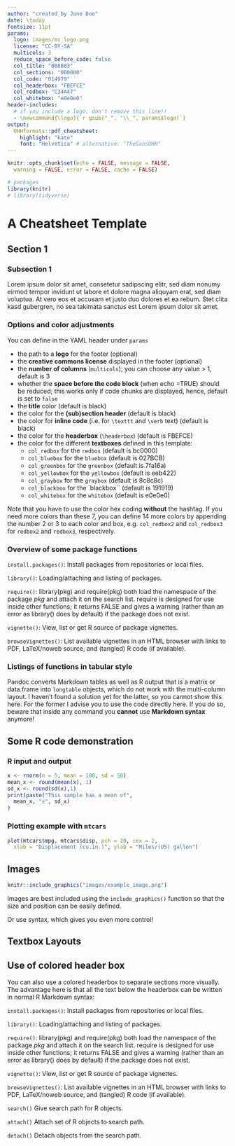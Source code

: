 ```yaml
---
author: "created by Jane Doe"
date: \today
fontsize: 11pt
params:
  logo: images/ms_logo.png
  license: "CC-BY-SA"
  multicols: 3
  reduce_space_before_code: false
  col_title: "8B8B83"
  col_sections: "000000"
  col_code: "014979"
  col_headerbox: "FBEFCE"
  col_redbox: "C34A47"
  col_whitebox: "e0e0e0"
header-includes: 
  # if you include a logo, don't remove this line!!
  - \newcommand{\logo}{`r gsub("_", "\\_", params$logo)`}
output:
  UHHformats::pdf_cheatsheet:
    highlight: "kate"
    font: "Helvetica" # alternative: "TheSansUHH"
---
```


```r
knitr::opts_chunk$set(echo = FALSE, message = FALSE, 
  warning = FALSE, error = FALSE, cache = FALSE)
```

```r
# packages
library(knitr)
# library(tidyverse)
```

# A Cheatsheet Template

## Section 1

### Subsection 1

Lorem ipsum dolor sit amet, consetetur sadipscing elitr, sed diam nonumy eirmod tempor invidunt ut labore et dolore magna aliquyam erat, sed diam voluptua. At vero eos et accusam et justo duo dolores et ea rebum. Stet clita kasd gubergren, no sea takimata sanctus est Lorem ipsum dolor sit amet. 

\begin{bluebox}{Lorem ipsum in a bluebox}
Lorem ipsum dolor sit amet, consetetur sadipscing elitr, sed diam nonumy eirmod tempor invidunt ut labore et dolore magna aliquyam erat, sed diam voluptua. At vero eos et accusam et justo duo dolores et ea rebum. Stet clita kasd gubergren, no sea takimata sanctus est Lorem ipsum dolor sit amet.
\end{bluebox}

### Options and color adjustments

You can define in the YAML header under `params`

* the path to a **logo** for the footer (optional)
* the **creative commons license** displayed in the footer (optional)
* the **number of columns** (`multicols`); you can choose any value > 1, default is 3
* whether the **space before the code block** (when echo =TRUE) should be reduced; this works only if code chunks are displayed, hence, default is set to `false`
* the **title** color (default is black)
* the color for the **(sub)section header** (default is black)
* the color for **inline code** (i.e. for `\texttt` and `\verb` text) (default is black)
* the color for the **headerbox** (`\headerbox`) (default is FBEFCE)
* the color for the different **textboxes** defined in this template:
    + `col_redbox` for the `redbox` (default is bc0000)
    + `col_bluebox` for the `bluebox` (default is 027BCB)
    + `col_greenbox` for the `greenbox` (default is 7fa16a)
    + `col_yellowbox` for the `yellowbox` (default is eeb422)
    + `col_graybox` for the `graybox` (default is 8c8c8c)
    + `col_blackbox` for the `blackbox`` (default is 191919)
    + `col_whitebox` for the `whitebox` (default is e0e0e0)

Note that you have to use the color hex coding **without** the hashtag. If you need more colors than these 7, you can define 14 more colors by appending the number 2 or 3 to each color and box, e.g. `col_redbox2` and `col_redbox3` for `redbox2` and `redbox3`, respectively.


### Overview of some package functions

`install.packages()`: Install packages from repositories or local files.

`library()`: Loading/attaching and listing of packages.

`require()`: library(pkg) and require(pkg) both load the namespace of the package *pkg* and attach it on the search list. require is designed for use inside other functions; it returns FALSE and gives a warning (rather than an error as library() does by default) if the package does not exist.

`vignette()`: View, list or get R source of package vignettes.

`browseVignettes()`: List available vignettes in an HTML browser with links to PDF, LaTeX/noweb source, and (tangled) R code (if available).

\begin{graybox}{Inline code inside the colored textboxes has to be written in \LaTeX}

\verb!search()!: \newline
Give search path for R objects.

\verb!attach()!: \\
Attach set of R objects to search path.

\verb!detach()!: \\
Detach objects from the search path.

\end{graybox}



### Listings of functions in tabular style

Pandoc converts Markdown tables as well as R output that is a matrix or data.frame  into `longtable` objects, which do not work with the multi-column layout. I haven't found a solution yet for the latter, so you cannot show this here. For the former I advise you to use the \LaTeX code directly here. If you do so, beware that inside any \LaTeX command you **cannot** use **Markdown syntax** anymore!

<!-- column widths should not be > 7cm in total if multicols = 3 -->
\begin{tabular}{p{2cm}p{5cm}}  
  \verb!search()! & Give search path for R objects. \\
  \verb!attach()! & Attach set of R objects to search path. \\
  \verb!detach()! & Detach objects from the search path. \\
\end{tabular}

<!-- p{} shows text left-aligned, P{} centered -->
\begin{yellowbox}{Table of key object types in a textbox}
  \begin{center}
  \begin{tabular}{p{2cm}P{2cm}P{2cm}} 
  object & dimensions & data type\\
  \hline
  \verb!vector!  & 1 & homogeneous \\
  \verb!list!  & 1 & heterogeneous \\
  \verb!matrix! & 2 & homogeneous \\
  \verb!array!  & >2 & homogeneous \\
  \verb!data.frame!  & 2 & heterogeneous
  \end{tabular}
  \end{center}
\end{yellowbox}


## Some R code demonstration

### R input and output
```r
x <- rnorm(n = 5, mean = 100, sd = 50)
mean_x <- round(mean(x), 1)
sd_x <- round(sd(x),1)
print(paste("This sample has a mean of",
  mean_x, "±", sd_x)
)
```

### Plotting example with `mtcars`
```r
plot(mtcars$mpg, mtcars$disp, pch = 20, cex = 2,
  xlab = "Displacement (cu.in.)", ylab = "Miles/(US) gallon")
```

\newpage

## Images

```r
knitr::include_graphics("images/example_image.png")
```


\begin{wrapfigure}[4]{l}{1cm}
  \centering
  \includegraphics[width=0.5cm]{images/lightbulb.png}
\end{wrapfigure}
<!-- the [4] after {wrapfigure} defines that wrapping stops after 4 lines -->
<!-- this is important to not wrap the next section -->

Images are best included using the `include_graphics()` function so that the size and position can be easily defined.

Or use \LaTeX syntax, which gives you even more control!

\vfill

## Textbox Layouts

\begin{redbox}

  Textbox with no header and two list examples: \\
  
  \underline{Ordered list}
  \begin{enumerate}
  \item \textbf{Explore} your data
  \item \textbf{Extract} the key information
  \item \textbf{Present} your findings
  \end{enumerate}
  
  \underline{Unordered list}
  \begin{itemize}
      \item One
      \item Two
      \item Three
  \end{itemize}
\end{redbox}

\begin{greenbox}{Multiple columns in a box}
  \begin{multicols}{2}
  \includegraphics[width=0.5cm]{images/calculator.png}
  \textbf{column 1} \\
  Lorem ipsum dolor sit amet, consetetur sadipscing elitr, sed diam nonumy eirmod tempor invidunt ut labore et dolore magna aliquyam erat, sed diam voluptua. At vero eos et accusam et justo duo dolores et ea rebum.
  \columnbreak
  
  \includegraphics[width=0.5cm]{images/checklist2.png}
  \textbf{column 1}\\
  Lorem ipsum dolor sit amet, consetetur sadipscing elitr, sed diam nonumy eirmod tempor invidunt ut labore et dolore magna aliquyam erat, sed diam voluptua. At vero eos et accusam et justo duo dolores et ea rebum. 
  \end{multicols}
\end{greenbox}


<!-- ---------------------------- -->
\begin{blackbox}{Boxes inside a box}

 \begin{whitebox}
 
  With the \verb!\multibox! command you can place one or more \verb!\subbox!es next to each other:
  \end{whitebox}

  \begin{multibox}{3} 
  \begin{subbox}{colgraybox}{Info 1}
  info
  \end{subbox}
  \begin{subbox}{colgraybox}{Info 1}
  $a \to b$
  \mycommand{CTRL+C}{copy}
  \end{subbox}
  \begin{subbox}{colgraybox}{Info 1}
  more text
  \end{subbox}
  \end{multibox}

\end{blackbox}

\columnbreak

\begin{yellowbox}{Boxes extending over multiple columns}
Lorem ipsum dolor sit amet, consetetur sadipscing elitr, sed diam nonumy eirmod tempor invidunt ut labore et dolore magna aliquyam erat, sed diam voluptua. At vero eos et accusam et justo duo dolores et ea rebum. Stet clita kasd gubergren, no sea takimata sanctus est Lorem ipsum dolor sit amet. Lorem ipsum dolor sit amet, consetetur sadipscing elitr, sed diam nonumy eirmod tempor invidunt ut labore et dolore magna aliquyam erat, sed diam voluptua. At vero eos et accusam et justo duo dolores et ea rebum. Stet clita kasd gubergren, no sea takimata sanctus est Lorem ipsum dolor sit amet. Lorem ipsum dolor sit amet, consetetur sadipscing elitr, sed diam nonumy eirmod tempor invidunt ut labore et dolore magna aliquyam erat, sed diam voluptua. At vero eos et accusam et justo duo dolores et ea rebum. Stet clita kasd gubergren, no sea takimata sanctus est Lorem ipsum dolor sit amet.   

Duis autem vel eum iriure dolor in hendrerit in vulputate velit esse molestie consequat, vel illum dolore eu feugiat nulla facilisis at vero eros et accumsan et iusto odio dignissim qui blandit praesent luptatum zzril delenit augue duis dolore te feugait nulla facilisi. Lorem ipsum dolor sit amet, consectetuer adipiscing elit, sed diam nonummy nibh euismod tincidunt ut laoreet dolore magna aliquam erat volutpat.   

Ut wisi enim ad minim veniam, quis nostrud exerci tation ullamcorper suscipit lobortis nisl ut aliquip ex ea commodo consequat. Duis autem vel eum iriure dolor in hendrerit in vulputate velit esse molestie consequat, vel illum dolore eu feugiat nulla facilisis at vero eros et accumsan et iusto odio dignissim qui blandit praesent luptatum zzril delenit augue duis dolore te feugait nulla facilisi.   

Nam liber tempor cum soluta nobis eleifend option congue nihil imperdiet doming id quod mazim placerat facer possim assum. Lorem ipsum dolor sit amet, consectetuer adipiscing elit, sed diam nonummy nibh euismod tincidunt ut laoreet dolore magna aliquam erat volutpat. Ut wisi enim ad minim veniam, quis nostrud exerci tation ullamcorper suscipit lobortis nisl ut aliquip ex ea commodo consequat.   

Duis autem vel eum iriure dolor in hendrerit in vulputate velit esse molestie consequat, vel illum dolore eu feugiat nulla facilisis.   

Consetetur sadipscing elitr, sed diam nonumy eirmod tempor invidunt ut labore et dolore magna aliquyam erat, sed diam voluptua. At vero eos et accusam et justo duo dolores et ea rebum. Stet clita kasd gubergren, no sea takimata sanctus est Lorem ipsum dolor sit amet. Lorem ipsum dolor sit amet, consetetur sadipscing elitr, sed diam nonumy eirmod tempor invidunt ut labore et dolore magna aliquyam erat, sed diam voluptua. At vero eos et accusam et justo duo dolores et ea rebum. Stet clita kasd gubergren, no sea takimata sanctus est Lorem ipsum dolor sit amet. Lorem ipsum dolor sit amet, consetetur sadipscing elitr, sed diam nonumy eirmod tempor invidunt ut labore et dolore magna aliquyam erat, sed diam voluptua. At vero eos et accusam et justo duo dolores et ea rebum. Stet clita kasd gubergren, no sea takimata sanctus.   

Duis autem vel eum iriure dolor in hendrerit in vulputate velit esse molestie consequat, vel illum dolore eu feugiat nulla facilisis at vero eros et accumsan et iusto odio dignissim qui blandit praesent luptatum zzril delenit augue duis dolore te feugait nulla facilisi. Lorem ipsum dolor sit amet, consectetuer adipiscing elit, sed diam nonummy nibh euismod tincidunt ut laoreet dolore magna aliquam erat volutpat.   

Ut wisi enim ad minim veniam, quis nostrud exerci tation ullamcorper suscipit lobortis nisl ut aliquip ex ea commodo consequat. Duis autem vel eum iriure dolor in hendrerit in vulputate velit esse molestie consequat, vel illum dolore eu feugiat nulla facilisis at vero eros et accumsan et iusto odio dignissim qui blandit praesent luptatum zzril delenit augue duis dolore te feugait nulla facilisi.   

Nam liber tempor cum soluta nobis eleifend option congue nihil imperdiet doming id quod mazim placerat facer possim assum. Lorem ipsum dolor sit amet, consectetuer adipiscing elit, sed diam nonummy nibh euismod tincidunt ut laoreet dolore magna aliquam erat volutpat. Ut wisi enim ad minim veniam, quis nostrud exerci tation ullamcorper suscipit lobortis nisl ut aliquip ex ea commodo

\end{yellowbox}

## Use of colored header box

You can also use a colored headerbox to separate sections more visually. The advantage here is that all the text below the headerbox can be written in normal R Markdown syntax:

\headerbox{Subsection 1}

`install.packages()`: Install packages from repositories or local files.

`library()`: Loading/attaching and listing of packages.

`require()`: library(pkg) and require(pkg) both load the namespace of the package *pkg* and attach it on the search list. require is designed for use inside other functions; it returns FALSE and gives a warning (rather than an error as library() does by default) if the package does not exist.

`vignette()`: View, list or get R source of package vignettes.

`browseVignettes()`: List available vignettes in an HTML browser with links to PDF, LaTeX/noweb source, and (tangled) R code (if available).

\headerbox{Subsection 2}

`search()`
Give search path for R objects.

`attach()`
Attach set of R objects to search path.

`detach()`
Detach objects from the search path.


